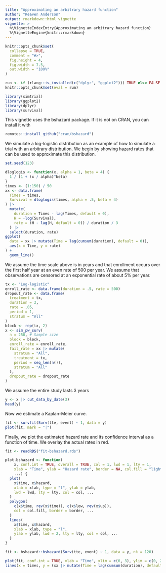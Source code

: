 ```yaml
---
title: "Approximating an arbitrary hazard function"
author: "Keaven Anderson"
output: rmarkdown::html_vignette
vignette: >
  %\VignetteIndexEntry{Approximating an arbitrary hazard function}
  %\VignetteEngine{knitr::rmarkdown}
---
```


```r
knitr::opts_chunk$set(
  collapse = TRUE,
  comment = "#>",
  fig.height = 4,
  fig.width = 7.5,
  out.width = "100%"
)

run <- if (rlang::is_installed(c("dplyr", "ggplot2"))) TRUE else FALSE
knitr::opts_chunk$set(eval = run)
```

```r
library(simtrial)
library(ggplot2)
library(dplyr)
library(survival)
```

This vignette uses the bshazard package.
If it is not on CRAN, you can install it with

```r
remotes::install_github("cran/bshazard")
```

We simulate a log-logistic distribution as an example of how to simulate a trial with an arbitrary distribution.
We begin by showing hazard rates that can be used to approximate this distribution.

```r
set.seed(123)

dloglogis <- function(x, alpha = 1, beta = 4) {
  1 / (1 + (x / alpha)^beta)
}
times <- (1:150) / 50
xx <- data.frame(
  Times = times,
  Survival = dloglogis(times, alpha = .5, beta = 4)
) |>
  mutate(
    duration = Times - lag(Times, default = 0),
    H = -log(Survival),
    rate = (H - lag(H, default = 0)) / duration / 3
  ) |>
  select(duration, rate)
ggplot(
  data = xx |> mutate(Time = lag(cumsum(duration), default = 0)),
  aes(x = Time, y = rate)
) +
  geom_line()
```

We assume the time scale above is in years and that enrollment occurs over the first half year at an even rate of 500 per year.
We assume that observations are censored at an exponential rate of about 5% per year.

```r
tx <- "Log-logistic"
enroll_rate <- data.frame(duration = .5, rate = 500)
dropout_rate <- data.frame(
  treatment = tx,
  duration = 3,
  rate = .05,
  period = 1,
  stratum = "All"
)
block <- rep(tx, 2)
x <- sim_pw_surv(
  n = 250, # Sample size
  block = block,
  enroll_rate = enroll_rate,
  fail_rate = xx |> mutate(
    stratum = "All",
    treatment = tx,
    period = seq_len(n()),
    stratum = "All"
  ),
  dropout_rate = dropout_rate
)
```

We assume the entire study lasts 3 years

```r
y <- x |> cut_data_by_date(3)
head(y)
```

Now we estimate a Kaplan-Meier curve.

```r
fit <- survfit(Surv(tte, event) ~ 1, data = y)
plot(fit, mark = "|")
```

Finally, we plot the estimated hazard rate and its confidence interval as a function of time.
We overlay the actual rates in red.

```r
fit <- readRDS("fit-bshazard.rds")

plot.bshazard <- function(
    x, conf.int = TRUE, overall = TRUE, col = 1, lwd = 1, lty = 1,
    xlab = "Time", ylab = "Hazard rate", border = NA, col.fill = "lightgrey",
    ...) {
  plot(
    x$time, x$hazard,
    xlab = xlab, type = "l", ylab = ylab,
    lwd = lwd, lty = lty, col = col, ...
  )
  polygon(
    c(x$time, rev(x$time)), c(x$low, rev(x$up)),
    col = col.fill, border = border, ...
  )
  lines(
    x$time, x$hazard,
    xlab = xlab, type = "l",
    ylab = ylab, lwd = 2, lty = lty, col = col, ...
  )
}
```

```r
fit <- bshazard::bshazard(Surv(tte, event) ~ 1, data = y, nk = 120)
```

```r
plot(fit, conf.int = TRUE, xlab = "Time", xlim = c(0, 3), ylim = c(0, 2.5), lwd = 2)
lines(x = times, y = (xx |> mutate(Time = lag(cumsum(duration), default = 0)))$rate, col = 2)
```
